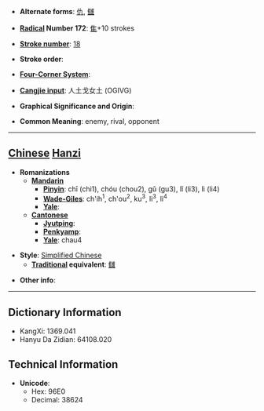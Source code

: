 * '''Alternate forms''': [[仇]], [[讎]]

* '''[[Wiktionary:Chinese radical index| Radical]] Number 172''': [[Wiktionary:Chinese radical index 隹|隹]]+10 strokes

* '''[[Wiktionary:Chinese total strokes index|Stroke number]]''': [[Wiktionary:Chinese total strokes index 18|18]]

* '''Stroke order''': 

* '''[[Wiktionary:Chinese four corner index|Four-Corner System]]''': 

* '''[[Wiktionary:Chinese Cangjie index|Cangjie input]]''': 人土戈女土 (OGIVG)

* '''Graphical Significance and Origin''': 

* '''Common Meaning''': enemy, rival, opponent

----

== [[Chinese]] [[Hanzi]] ==

* '''Romanizations'''
** '''[[Mandarin]]'''
*** '''[[Pinyin]]''': chī (chi1), chóu (chou2), gǔ (gu3), lǐ (li3), lì (li4)
*** '''[[Wade-Giles]]''': ch'ih<sup>1</sup>, ch'ou<sup>2</sup>, ku<sup>3</sup>, li<sup>3</sup>, li<sup>4</sup>
*** '''[[Yale]]''': 
** '''[[Cantonese]]'''
*** '''[[Jyutping]]''':
*** '''[[Penkyamp]]''': 
*** '''[[Yale]]''': chau4

* '''Style''': [[Simplified Chinese]] 
** '''[[Traditional Chinese|Traditional]] equivalent''': [[讎]]

* '''Other info''': 

----

== Dictionary Information ==

* KangXi: 1369.041
* Hanyu Da Zidian: 64108.020

== Technical Information ==

* '''Unicode''':
** Hex: 96E0
** Decimal: 38624